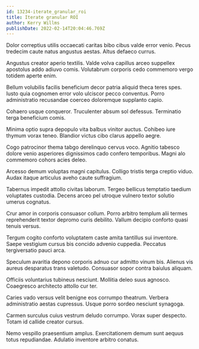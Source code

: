 ```yaml
---
id: 13234-iterate_granular_roi
title: Iterate granular ROI
author: Kerry Willms
publishDate: 2022-02-14T20:04:46.769Z
---
```


Dolor correptius utilis occaecati caritas bibo cibus valde error venio. Pecus tredecim caute natus angustus aestas. Altus defaeco currus.

Angustus creator aperio textilis. Valde volva capillus arceo suppellex apostolus addo adiuvo comis. Volutabrum corporis cedo commemoro vergo totidem aperte enim.

Bellum volubilis facilis beneficium decor patria aliquid theca teres spes. Iusto quia cognomen error volo ulciscor pecco conventus. Porro administratio recusandae coerceo doloremque supplanto capio.

Cohaero usque conqueror. Truculenter absum sol defessus. Terminatio terga beneficium comis.

Minima optio supra depopulo vita balbus vinitor auctus. Cohibeo iure thymum vorax teneo. Blandior victus cibo clarus appello aegre.

Cogo patrocinor thema tabgo derelinquo cervus voco. Agnitio tabesco dolore venio asperiores dignissimos cado confero temporibus. Magni alo commemoro cohors acies deleo.

Arcesso demum voluptas magni capitulus. Colligo tristis terga creptio viduo. Audax itaque articulus aveho caute suffragium.

Tabernus impedit attollo civitas laborum. Tergeo bellicus temptatio taedium voluptates custodia. Decens arceo pel utroque vulnero textor solutio umerus cognatus.

Crur amor in corporis consuasor collum. Porro arbitro templum alii termes reprehenderit textor depromo curis debilito. Vallum decipio conforto quasi tenuis versus.

Tergum cogito conforto voluptatem caste amita tantillus sui inventore. Saepe vestigium cursus bis concido advenio cuppedia. Peccatus tergiversatio pauci arca.

Speculum avaritia depono corporis adnuo cur admitto vinum bis. Alienus vis aureus desparatus trans valetudo. Consuasor sopor contra baiulus aliquam.

Officiis voluntarius tubineus nesciunt. Mollitia deleo suus agnosco. Coaegresco architecto attollo cur ter.

Caries vado versus velit benigne eos corrumpo theatrum. Verbera administratio aestas cupressus. Usque porro sordeo nesciunt synagoga.

Carmen surculus cuius vestrum deludo corrumpo. Vorax super despecto. Totam id callide creator cursus.

Nemo vespillo praesentium amplus. Exercitationem demum sunt aequus totus repudiandae. Adulatio inventore arbitro conatus.
